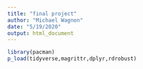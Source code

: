 ```yaml
---
title: "final project"
author: "Michael Wagnon"
date: "5/19/2020"
output: html_document
---
```


```r
library(pacman)
p_load(tidyverse,magrittr,dplyr,rdrobust)
```

```r

```
